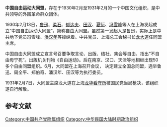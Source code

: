 {{multiple issues|
{{expand|time=2018-12-13T06:33:33+00:00}}
{{expert|time=2018-12-13T06:33:33+00:00}}
{{unreferenced|time=2018-12-13T06:33:33+00:00}}
}}
'''中国自由运动大同盟'''，存在于1930年2月至1931年2月的一个中国文化组织，是中共领导的外围革命群众团体。

1930年2月13日，[[鲁迅|鲁迅]]、[[柔石|柔石]]、[[郁达夫|郁达夫]]、[[田汉|田汉]]、[[夏衍|夏衍]]、[[冯雪峰|冯雪峰]]等人在上海发起成立“中国自由运动大同盟”，简称自由大同盟。虽然第一发起人是鲁迅，实际上是中共地下党员冯雪峰、[[潘汉年|潘汉年]]等操纵着。中共党员、上海总工会秘书长[[龙大道|龙大道]]任同盟主席。

中国自由大同盟成立宣言号召要争取言论、出版、结社、集会等自由，指出“不自由毋宁死”。出版机关刊物《自由运动》。后在南京、汉口、天津等地相继出现50多个自由同盟组织。6月，大同盟在上海召开会议， 决定建立全国总同盟，选举鲁迅、周全平、郑伯奇、潘汉年、田汉等为执行委员。

1931年2月7日，大同盟主席龙大道在上海[[龙华看守所|龙华看守所]]被国民党当局枪决，该组织遂自行解散。

==参考文献==

[[Category:中国共产党附属组织|Category:中国共产党附属组织]]
[[Category:中华民国大陆时期政治组织|Category:中华民国大陆时期政治组织]]